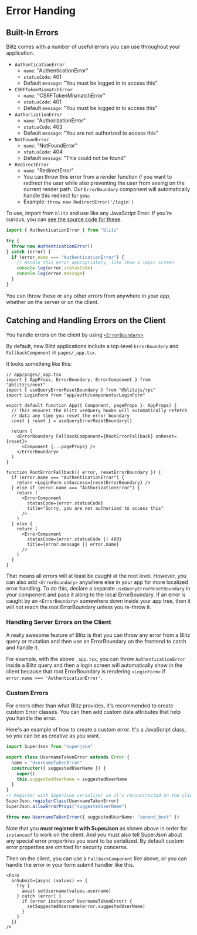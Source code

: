 
# Error Handing


## Built-In Errors 

Blitz comes with a number of useful errors you can use throughout your
application.

- `AuthenticationError`
  - `name`: "AuthenticationError"
  - `statusCode`: 401
  - Default `message`: "You must be logged in to access this"
- `CSRFTokenMismatchError`
  - `name`: "CSRFTokenMismatchError"
  - `statusCode`: 401
  - Default `message`: "You must be logged in to access this"
- `AuthorizationError`
  - `name`: "AuthorizationError"
  - `statusCode`: 403
  - Default `message`: "You are not authorized to access this"
- `NotFoundError`
  - `name`: "NotFoundError"
  - `statusCode`: 404
  - Default `message`: "This could not be found"
- `RedirectError`
  - `name`: "RedirectError"
  - You can throw this error from a render function if you want to
    redirect the user while also preventing the user from seeing on the
    current render path. Our `ErrorBoundary` component will automatically
    handle this redirect for you.
  - Example: `throw new RedirectError('/login')`

To use, import from `blitz` and use like any JavaScript Error. If you're
curious, you can
[see the source code for these](https://github.com/blitz-js/blitz/blob/canary/packages/core/src/errors.ts).

```ts copy
import { AuthenticationError } from "blitz"

try {
  throw new AuthenticationError()
} catch (error) {
  if (error.name === "AuthenticationError") {
    // Handle this error appropriately, like show a login screen
    console.log(error.statusCode)
    console.log(error.message)
  }
}
```

You can throw these or any other errors from anywhere in your app, whether
on the server or on the client.

## Catching and Handling Errors on the Client

You handle errors on the client by using
[`<ErrorBoundary>`](./error-boundary).

By default, new Blitz applications include a top-level `ErrorBoundary` and
`FallbackComponent` in `pages/_app.tsx`.

It looks something like this:

```tsx copy
// app/pages/_app.tsx
import { AppProps, ErrorBoundary, ErrorComponent } from "@blitzjs/next"
import { useQueryErrorResetBoundary } from "@blitzjs/rpc"
import LoginForm from "app/auth/components/LoginForm"

export default function App({ Component, pageProps }: AppProps) {
  // This ensures the Blitz useQuery hooks will automatically refetch
  // data any time you reset the error boundary
  const { reset } = useQueryErrorResetBoundary()

  return (
    <ErrorBoundary FallbackComponent={RootErrorFallback} onReset={reset}>
      <Component {...pageProps} />
    </ErrorBoundary>
  )
}

function RootErrorFallback({ error, resetErrorBoundary }) {
  if (error.name === "AuthenticationError") {
    return <LoginForm onSuccess={resetErrorBoundary} />
  } else if (error.name === "AuthorizationError") {
    return (
      <ErrorComponent
        statusCode={error.statusCode}
        title="Sorry, you are not authorized to access this"
      />
    )
  } else {
    return (
      <ErrorComponent
        statusCode={error.statusCode || 400}
        title={error.message || error.name}
      />
    )
  }
}
```

That means all errors will at least be caught at the root level. However,
you can also add `<ErrorBoundary>` anywhere else in your app for more
localized error handling. To do this, declare a separate
`useQueryErrorResetBoundary` in your component and pass it along to the
local ErrorBoundary. If an error is caught by an `<ErrorBoundary>`
somewhere down inside your app tree, then it will not reach the root
ErrorBoundary unless you re-throw it.

### Handling Server Errors on the Client

A really awesome feature of Blitz is that you can throw any error from a
Blitz query or mutation and then use an ErrorBoundary on the frontend to
catch and handle it.

For example, with the above `_app.tsx`, you can throw
`AuthenticationError` inside a Blitz query and then a login screen will
automatically show in the client because that root ErrorBoundary is
rendering `<LoginForm>` if `error.name === 'AuthenticationError'`.

### Custom Errors

For errors other than what Blitz provides, it's recommended to create
custom Error classes. You can then add custom data attributes that help
you handle the error.

Here's an example of how to create a custom error. It's a JavaScript
class, so you can be as creative as you want.

```ts copy
import SuperJson from "superjson"

export class UsernameTakenError extends Error {
  name = "UsernameTakenError"
  constructor({ suggestedUserName }) {
    super()
    this.suggestedUserName = suggestedUserName
  }
}
// Register with SuperJson serializer so it's reconstructed on the client
SuperJson.registerClass(UsernameTakenError)
SuperJson.allowErrorProps("suggestedUserName")

throw new UsernameTakenError({ suggestedUserName: "second_best" })
```

Note that you **must register it with SuperJson** as shown above in order
for `instanceof` to work on the client. And you must also tell SuperJson
about any special error propertries you want to be serialized. By default
custom error properties are omitted for security concerns.

Then on the client, you can use a `FallbackComponent` like above, or you
can handle the error in your form submit handler like this.

```tsx copy
<Form
  onSubmit={async (values) => {
    try {
      await setUsername(values.username)
    } catch (error) {
      if (error instanceof UsernameTakenError) {
        setSuggestedUsername(error.suggestedUserName)
      }
    }
  }}
/>
```
